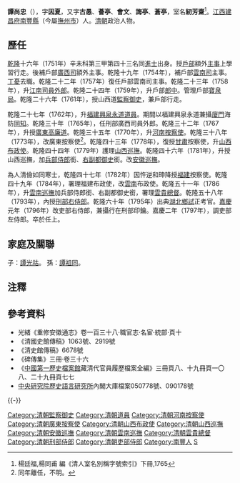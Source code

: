 '''譚尚忠'''（{{bd|1724年||1797年|catIdx=T譚}}），字'''因夏'''，又字'''古愚'''、'''薈亭'''、'''會文'''、'''誨亭'''、'''蒼亭'''，室名'''紉芳齋'''<ref>楊廷福,楊同甫 編《清人室名別稱字號索引》下冊,1765</ref>。[[江西|江西]][[建昌府_(明朝)|建昌府]][[南豐縣|南豐縣]]（今屬[[撫州市|撫州市]]）人。[[清朝|清朝]]政治人物。

== 歷任 ==
[[乾隆|乾隆]]十六年（1751年）辛未科第三甲第四十三名同[[進士|進士]]出身。授[[戶部|戶部]]額外[[主事|主事]]上學習行走。後補戶部[[廣西司|廣西司]]額外主事。乾隆十九年（1754年），補戶部[[雲南司|雲南司]]主事。[[丁憂|丁憂]]去職。乾隆二十二年（1757年）復任戶部雲南司主事。乾隆二十三年（1758年），升[[江南司|江南司]][[員外郎|員外郎]]。乾隆二十四年（1759年），升戶部[[郎中|郎中]]。管理戶部[[寶泉局|寶泉局]]。乾隆二十六年（1761年），授山西道[[監察御史|監察御史]]，兼戶部行走。

乾隆二十七年（1762年），升[[福建|福建]][[興泉永道|興泉永道]][[道員|道員]]。期間以福建興泉永道兼攝[[廈門|廈門]]海防[[同知|同知]]。乾隆三十年（1765年），任刑部廣西司員外郎。乾隆三十二年（1767年），升授[[廣東|廣東]][[高廉道|高廉道]]。乾隆三十五年（1770年），升[[河南|河南]][[按察使|按察使]]。乾隆三十八年（1773年），改廣東按察使<ref>同年離任，不明。</ref>。乾隆四十三年（1778年），復授[[甘肅|甘肅]]按察使，升[[山西|山西]][[布政使|布政使]]。乾隆四十四年（1779年）護理[[山西巡撫|山西巡撫]]。乾隆四十六年（1781年），升授山西巡撫，加[[兵部侍郎|兵部侍郎]]銜、[[右副都御史|右副都御史]]銜。改[[安徽巡撫|安徽巡撫]]。

為人清儉如同寒士，乾隆四十七年（1782年）因忤逆和珅降授[[福建|福建]]按察使。乾隆四十九年（1784年），署理福建布政使，改[[雲南|雲南]]布政使。乾隆五十一年（1786年），升[[雲南巡撫|雲南巡撫]]加兵部侍郎銜、右副都御史銜，署理[[雲貴總督|雲貴總督]]。乾隆五十八年（1793年），內授[[刑部右侍郎|刑部右侍郎]]。乾隆六十年（1795年）出典[[湖北|湖北]][[鄉試|鄉試]]正考官。[[嘉慶|嘉慶]]元年（1796年）改吏部右侍郎，兼攝行在刑部印鑰。嘉慶二年（1797年），調吏部左侍郎。卒於任上。

== 家庭及關聯 ==
子：[[譚光祜|譚光祜]]。
孫：[[譚祖同|譚祖同]]。
 
==注釋==
{{reflist}}
==參考資料==
*光緒《重修安徽通志》卷一百三十八·職官志·名宦·統部·頁十
*《清國史館傳稿》1063號、2919號
*《清史館傳稿》6678號
*《碑傳集》三冊·卷三十六
*《[http://www.lsdag.com/ 中國第一歷史檔案館]{{Wayback|url=http://www.lsdag.com/ |date=20100426064359 }}藏清代官員履歷檔案全編》三冊頁八、十九冊頁一〇八、二十九冊頁七七
*[[中央研究院|中央研究院]][http://www.ihp.sinica.edu.tw/ 歷史語言研究所]{{Wayback|url=http://www.ihp.sinica.edu.tw/ |date=20100424033054 }}內閣大庫檔案050778號、090178號

{{-}}
{{start box}}
{{s-off}}
{{s-before|[[巴延三|巴延三]]}}
{{s-title|護理[[山西巡撫|山西巡撫]]|1780年1月11日起署}}
{{s-after|[[雅德|雅德]]}}
{{s-before|[[雅德|雅德]]}}
{{s-title|[[山西巡撫|山西巡撫]]|1782年1月22日－2月5日在任}}
{{s-after|[[農起|農起]]}}
{{s-before|[[農起|農起]]}}
{{s-title|[[安徽巡撫|安徽巡撫]]|1782年2月5日－7月26日在任}}
{{s-after|[[富躬|富躬]]}}
{{s-before|[[劉秉恬|劉秉恬]]}}
{{s-title|[[雲南巡撫|雲南巡撫]]|1786年9月1日－1793年5月2日}}
{{s-after|[[馮光熊|馮光熊]]<br>（仍留貴州，雲貴總督[[富綱|富綱]]兼署
}}
{{s-before|[[特成額|特成額]]}}
{{s-title|署理[[雲貴總督|雲貴總督]]|1786年11月21日起署}}
{{s-after|[[富綱|富綱]]}}
{{end box}}
{{乾隆十六年辛未科殿試金榜}}
{{DEFAULTSORT:Tan譚}}
[[Category:清朝監察御史|Category:清朝監察御史]]
[[Category:清朝道員|Category:清朝道員]]
[[Category:清朝河南按察使|Category:清朝河南按察使]]
[[Category:清朝廣東按察使|Category:清朝廣東按察使]]
[[Category:清朝山西布政使|Category:清朝山西布政使]]
[[Category:清朝山西巡撫|Category:清朝山西巡撫]]
[[Category:清朝安徽巡撫|Category:清朝安徽巡撫]]
[[Category:清朝雲南巡撫|Category:清朝雲南巡撫]]
[[Category:清朝雲貴總督|Category:清朝雲貴總督]]
[[Category:清朝刑部侍郎|Category:清朝刑部侍郎]]
[[Category:清朝吏部侍郎|Category:清朝吏部侍郎]]
[[Category:南豐人|Category:南豐人]]
[[Category:譚姓|S]]